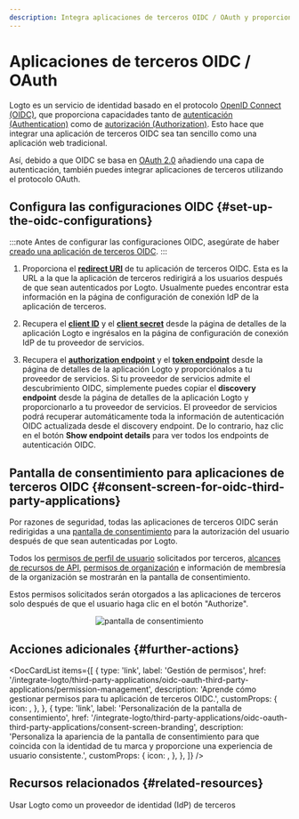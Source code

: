 ```yaml
---
description: Integra aplicaciones de terceros OIDC / OAuth y proporciona autorización OAuth con una pantalla de consentimiento.
---
```



# Aplicaciones de terceros OIDC / OAuth

Logto es un servicio de identidad basado en el protocolo [OpenID Connect (OIDC)](https://auth.wiki/openid-connect), que proporciona capacidades tanto de [autenticación (Authentication)](https://auth.wiki/authentication) como de [autorización (Authorization)](https://auth.wiki/authorization). Esto hace que integrar una aplicación de terceros OIDC sea tan sencillo como una aplicación web tradicional.

Así, debido a que OIDC se basa en [OAuth 2.0](https://auth.wiki/oauth-2.0) añadiendo una capa de autenticación, también puedes integrar aplicaciones de terceros utilizando el protocolo OAuth.

## Configura las configuraciones OIDC \{#set-up-the-oidc-configurations}

:::note
Antes de configurar las configuraciones OIDC, asegúrate de haber [creado una aplicación de terceros OIDC](/quick-starts/third-party-oidc).
:::

1. Proporciona el [**redirect URI**](/integrate-logto/application-data-structure#redirect-uris) de tu aplicación de terceros OIDC. Esta es la URL a la que la aplicación de terceros redirigirá a los usuarios después de que sean autenticados por Logto.
   Usualmente puedes encontrar esta información en la página de configuración de conexión IdP de la aplicación de terceros.

2. Recupera el [**client ID**](/integrate-logto/application-data-structure#application-id) y el [**client secret**](/integrate-logto/application-data-structure#application-secret) desde la página de detalles de la aplicación Logto e ingrésalos en la página de configuración de conexión IdP de tu proveedor de servicios.

3. Recupera el [**authorization endpoint**](/integrate-logto/application-data-structure#authorization-endpoint) y el [**token endpoint**](/integrate-logto/application-data-structure#token-endpoint) desde la página de detalles de la aplicación Logto y proporciónalos a tu proveedor de servicios.
   Si tu proveedor de servicios admite el descubrimiento OIDC, simplemente puedes copiar el **discovery endpoint** desde la página de detalles de la aplicación Logto y proporcionarlo a tu proveedor de servicios. El proveedor de servicios podrá recuperar automáticamente toda la información de autenticación OIDC actualizada desde el discovery endpoint.
   De lo contrario, haz clic en el botón **Show endpoint details** para ver todos los endpoints de autenticación OIDC.

## Pantalla de consentimiento para aplicaciones de terceros OIDC \{#consent-screen-for-oidc-third-party-applications}

Por razones de seguridad, todas las aplicaciones de terceros OIDC serán redirigidas a una [pantalla de consentimiento](/end-user-flows/consent-screen) para la autorización del usuario después de que sean autenticadas por Logto.

Todos los [permisos de perfil de usuario](/integrate-logto/third-party-applications/oidc-oauth-third-party-applications/permission-management#user-permissions-user-profile-scopes) solicitados por terceros, [alcances de recursos de API](/integrate-logto/third-party-applications/oidc-oauth-third-party-applications/permission-management#api-resource-permissions-api-resource-scopes), [permisos de organización](/integrate-logto/third-party-applications/oidc-oauth-third-party-applications/permission-management#organization-permissions-organization-scopes) e información de membresía de la organización se mostrarán en la pantalla de consentimiento.

Estos permisos solicitados serán otorgados a las aplicaciones de terceros solo después de que el usuario haga clic en el botón "Authorize".

<center>
  <img src="/img/assets/consent-screen.webp" alt="pantalla de consentimiento" width={500} />
</center>

## Acciones adicionales \{#further-actions}

<DocCardList
  items={[
    {
      type: 'link',
      label: 'Gestión de permisos',
      href: '/integrate-logto/third-party-applications/oidc-oauth-third-party-applications/permission-management',
      description: 'Aprende cómo gestionar permisos para tu aplicación de terceros OIDC.',
      customProps: {
        icon: <AuthorizationIcon width={20} height={20} />,
      },
    },
    {
      type: 'link',
      label: 'Personalización de la pantalla de consentimiento',
      href: '/integrate-logto/third-party-applications/oidc-oauth-third-party-applications/consent-screen-branding',
      description:
        'Personaliza la apariencia de la pantalla de consentimiento para que coincida con la identidad de tu marca y proporcione una experiencia de usuario consistente.',
      customProps: {
        icon: <CustomizationIcon width={20} height={20} />,
      },
    },
  ]}
/>

## Recursos relacionados \{#related-resources}

<Url href="https://blog.logto.io/logto-as-idp">
  Usar Logto como un proveedor de identidad (IdP) de terceros
</Url>
